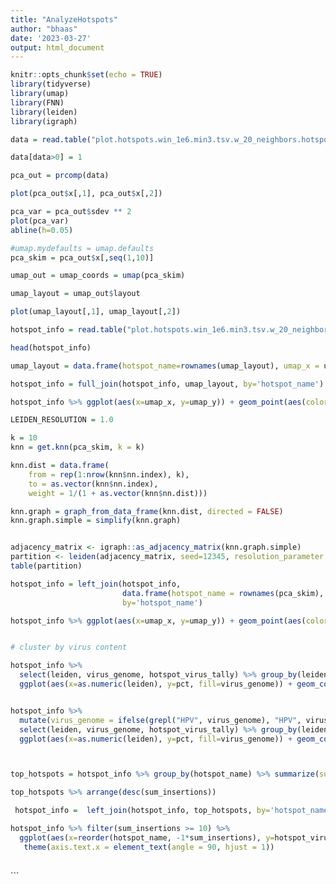 ```yaml
---
title: "AnalyzeHotspots"
author: "bhaas"
date: '2023-03-27'
output: html_document
---
```


```r
knitr::opts_chunk$set(echo = TRUE)
library(tidyverse)
library(umap)
library(FNN)
library(leiden)
library(igraph)
```

```r

data = read.table("plot.hotspots.win_1e6.min3.tsv.w_20_neighbors.hotspot_virus_sample_counts.matrix.tsv", header=T, sep="\t", stringsAsFactors = F, row.names=1)

```


```r

data[data>0] = 1


```

```r

pca_out = prcomp(data)

```

```r

plot(pca_out$x[,1], pca_out$x[,2])

```

```r

pca_var = pca_out$sdev ** 2
plot(pca_var)
abline(h=0.05)


```



```r
#umap.mydefaults = umap.defaults
pca_skim = pca_out$x[,seq(1,10)]

umap_out = umap_coords = umap(pca_skim)

umap_layout = umap_out$layout

```



```r



plot(umap_layout[,1], umap_layout[,2])


```

```r

hotspot_info = read.table("plot.hotspots.win_1e6.min3.tsv.w_20_neighbors.hotspot_virus_sample_counts.tsv", header=T, sep="\t", stringsAsFactors = F)

head(hotspot_info)

```


```r

umap_layout = data.frame(hotspot_name=rownames(umap_layout), umap_x = umap_layout[,1], umap_y = umap_layout[,2])

hotspot_info = full_join(hotspot_info, umap_layout, by='hotspot_name')


```


```r


hotspot_info %>% ggplot(aes(x=umap_x, y=umap_y)) + geom_point(aes(color=virus_genome), alpha=0.5)


```


```r


LEIDEN_RESOLUTION = 1.0

k = 10
knn = get.knn(pca_skim, k = k)

knn.dist = data.frame(
    from = rep(1:nrow(knn$nn.index), k), 
    to = as.vector(knn$nn.index), 
    weight = 1/(1 + as.vector(knn$nn.dist)))

knn.graph = graph_from_data_frame(knn.dist, directed = FALSE)
knn.graph.simple = simplify(knn.graph)


adjacency_matrix <- igraph::as_adjacency_matrix(knn.graph.simple)
partition <- leiden(adjacency_matrix, seed=12345, resolution_parameter = LEIDEN_RESOLUTION)
table(partition)


```



```r

hotspot_info = left_join(hotspot_info, 
                         data.frame(hotspot_name = rownames(pca_skim), leiden=as.character(partition)),
                         by='hotspot_name')
```

```r

hotspot_info %>% ggplot(aes(x=umap_x, y=umap_y)) + geom_point(aes(color=leiden), alpha=0.5)



```


```r

# cluster by virus content

hotspot_info %>% 
  select(leiden, virus_genome, hotspot_virus_tally) %>% group_by(leiden) %>%  mutate(pct=prop.table(hotspot_virus_tally)) %>%
  ggplot(aes(x=as.numeric(leiden), y=pct, fill=virus_genome)) + geom_col()



```

```r


hotspot_info %>% 
  mutate(virus_genome = ifelse(grepl("HPV", virus_genome), "HPV", virus_genome)) %>%
  select(leiden, virus_genome, hotspot_virus_tally) %>% group_by(leiden) %>%  mutate(pct=prop.table(hotspot_virus_tally)) %>%
  ggplot(aes(x=as.numeric(leiden), y=pct, fill=virus_genome)) + geom_col()




```




```r


top_hotspots = hotspot_info %>% group_by(hotspot_name) %>% summarize(sum_insertions = sum(hotspot_virus_tally)) %>% ungroup()

top_hotspots %>% arrange(desc(sum_insertions))


```



```r

 hotspot_info =  left_join(hotspot_info, top_hotspots, by='hotspot_name')

```


```r

hotspot_info %>% filter(sum_insertions >= 10) %>% 
  ggplot(aes(x=reorder(hotspot_name, -1*sum_insertions), y=hotspot_virus_tally, fill=virus_genome)) + geom_col() +
   theme(axis.text.x = element_text(angle = 90, hjust = 1))
  


```



```
